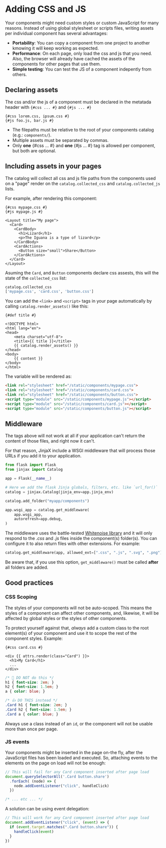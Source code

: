 # Adding CSS and JS

Your components might need custom styles or custom JavaScript for many reasons. Instead of using global stylesheet or scripts files, writing assets per individual component has several advantages:

- **Portability**: You can copy a component from one project to another kmowing it will keep working as expected.
- **Performance**: On each page, only load the css and js that you need. Also, the browser will already have cached the assets of the components for other pages that use them.
- **Simple testing**: You can test the JS of a component indepently from others.


## Declaring assets

The css and/or the js of a component must be declared in the metatada header with `{#css ... #}` and `{#js ... #}`

```html+jinja
{#css lorem.css, ipsum.css #}
{#js foo.js, bar.js #}
```

- The filepaths must be relative to the root of your components catalog (e.g.: `components/`).
- Multiple assets must be separated by commas.
- Only **one** {#css ... #} and **one** {#js ... #} tag is allowed per component,
  but both are optional.


## Including assets in your pages

The catalog will collect all css and js file paths from the components used on a "page" render on the `catalog.collected_css` and `catalog.collected_js` lists.

For example, after rendering this component:

```html+jinja title="components/MyPage.jinja"
{#css mypage.css #}
{#js mypage.js #}

<Layout title="My page">
  <Card>
    <CardBody>
      <h1>Lizard</h1>
      <p>The Iguana is a type of lizard</p>
    </CardBody>
    <CardActions>
      <Button size="small">Share</Button>
    </CardActions>
  </Card>
</Layout>
```

Asuming the `Card`, and `Button` components declare css assests, this will the state of the `collected_css` list:

```py
catalog.collected_css
['mypage.css', 'card.css', 'button.css']
```

You can add the `<link>` and `<script>` tags in your page automatically by calling `catalog.render_assets()` like this:

```html+jinja title="components/Layout.jinja" hl_lines="8"
{#def title #}

<!DOCTYPE html>
<html lang="en">
<head>
	<meta charset="utf-8">
	<title>{{ title }}</title>
	{{ catalog.render_assets() }}
</head>
<body>
	{{ content }}
</body>
</html>
```

The variable will be rendered as:

```html
<link rel="stylesheet" href="/static/components/mypage.css">
<link rel="stylesheet" href="/static/components/card.css">
<link rel="stylesheet" href="/static/components/button.css">
<script type="module" src="/static/components/mypage.js"></script>
<script type="module" src="/static/components/card.js"></script>
<script type="module" src="/static/components/button.js"></script>
```

## Middleware

The tags above will not work at all if your application can't return the content of those files, and right now it can't.

For that reason, JinjaX include a WSGI middleware that will process those URLs if you add it to your application.

```py
from flask import Flask
from jinjax import Catalog

app = Flask(__name__)

# Here we add the flask Jinja globals, filters, etc. like `url_for()`
catalog = jinjax.Catalog(jinja_env=app.jinja_env)

catalog.add_folder("myapp/components")

app.wsgi_app = catalog.get_middleware(
    app.wsgi_app,
    autorefresh=app.debug,
)
```

The middleware uses the battle-tested [Whitenoise library](http://whitenoise.evans.io/) and it will only respond to the *.css* and *.js* files inside the component(s) folder(s). You can configure it to also return files with other extensions. For example:

```python
catalog.get_middleware(app, allowed_ext=[".css", ".js", ".svg", ".png"])
```

Be aware that, if you use this option, `get_middleware()` must be called **after** all folders are added.


## Good practices

### CSS Scoping

The styles of your components will not be auto-scoped. This means the styles of a component can affect other components, and, likewise, it will be affected by global styles or the styles of other components.

To protect yourself against that, *always* add a custom class to the root element(s) of your component and use it to scope the rest of the component styles.
Example:

```html+jinja title="components/Card.jinja"
{#css card.css #}

<div {{ attrs.render(class="Card") }}>
  <h1>My Card</h1>
  ...
</div>
```

```css title="components/card.css"
/* 🚫 DO NOT do this */
h1 { font-size: 2em; }
h2 { font-size: 1.5em; }
a { color: blue; }

/* 👍 DO THIS instead */
.Card h1 { font-size: 2em; }
.Card h2 { font-size: 1.5em; }
.Card a { color: blue; }
```

Always use a class instead of an `id`, or the component will not be usable more than once per page.


### JS events

Your components might be inserted in the page on-the fly, after the JavaScript files has been loaded and executed. So, attaching events to the elements on the page on load will not be enough:

```js title="components/card.js"
// This will fail for any Card component inserted after page load
document.querySelectorAll('.Card button.share')
  .forEach( (node) => {
    node.addEventListener("click", handleClick)
  })

/* ... etc ... */
```

A solution can be using event delegation:

```js title="components/card.js"
// This will work for any Card component inserted after page load
document.addEventListener("click", (event) => {
  if (event.target.matches(".Card button.share")) {
    handleClick(event)
  }
})
```
